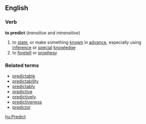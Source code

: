 ==English==
===Verb===
'''to predict'''  (''transitive'' and ''intransitive'')
#to [[state]], or make something [[known]] in [[advance]], especially using [[inference]] or [[special]] [[knowledge]]
#to [[foretell]] or [[prophesy]]
===Related terms===
*[[predictable]]
*[[predictability]]
*[[predictably]]
*[[predictive]]
*[[predictively]]
*[[predictiveness]]
*[[predictor]]

[[hu:Predict]]